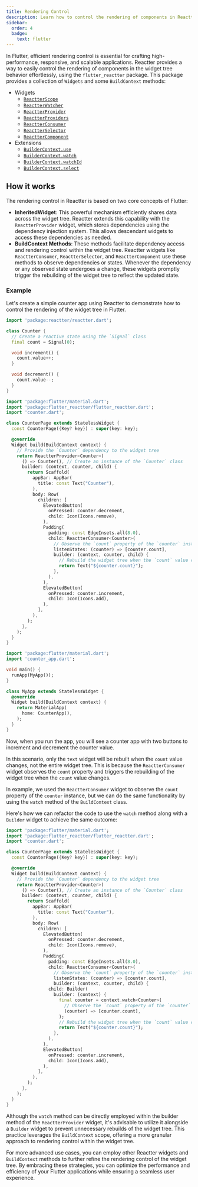 ```yaml
---
title: Rendering Control
description: Learn how to control the rendering of components in Reactter.
sidebar:
  order: 4
  badge:
    text: flutter
---
```



In Flutter, efficient rendering control is essential for crafting high-performance, responsive, and scalable applications.
Reactter provides a way to easily control the rendering of components in the widget tree behavior effortlessly, using the `flutter_reactter` package.
This package provides a collection of `Widgets` and some `BuildContext` methods:

- Widgets
  - [`ReactterScope`](/reactter/widgets/reactter_scope)
  - [`ReactterWatcher`](/reactter/widgets/reactter_watcher)
  - [`ReactterProvider`](/reactter/widgets/reactter_provider)
  - [`ReactterProviders`](/reactter/widgets/reactter_providers)
  - [`ReactterConsumer`](/reactter/widgets/reactter_consumer)
  - [`ReactterSelector`](/reactter/widgets/reactter_selector)
  - [`ReactterComponent`](/reactter/widgets/reactter_component)
- Extensions
  - [`BuilderContext.use`](/reactter/extensions/builder_context_use)
  - [`BuilderContext.watch`](/reactter/extensions/builder_context_watch)
  - [`BuilderContext.watchId`](/reactter/extensions/builder_context_watch_id)
  - [`BuilderContext.select`](/reactter/extensions/builder_context_select)

## How it works

The rendering control in Reactter is based on two core concepts of Flutter:

- **InheritedWidget**: This powerful mechanism efficiently shares data across the widget tree.
Reactter extends this capability with the `ReactterProvider` widget, which stores dependencies using the dependency injection system.
This allows descendant widgets to access these dependencies as needed.
- **BuildContext Methods**: These methods facilitate dependency access and rendering control within the widget tree.
Reactter widgets like `ReactterConsumer`, `ReactterSelector`, and `ReactterComponent` use these methods to observe dependencies or states.
Whenever the dependency or any observed state undergoes a change, these widgets promptly trigger the rebuilding of the widget tree to reflect the updated state.

### Example

Let's create a simple counter app using Reactter to demonstrate how to control the rendering of the widget tree in Flutter.

```dart title="counter.dart" "count"
import 'package:reactter/reactter.dart';

class Counter {
  // Create a reactive state using the `Signal` class
  final count = Signal(0);

  void increment() {
    count.value++;
  }

  void decrement() {
    count.value--;
  }
}
```

```dart title="counter_app.dart" /Counter(?!\u0060)(?!Page)/ "Counter()" /counter(?!\\.dart)/ "counter.increment" "counter.decrement" "counter.count" "ReactterProvider" "ReactterConsumer"
import 'package:flutter/material.dart';
import 'package:flutter_reactter/flutter_reactter.dart';
import 'counter.dart';

class CounterPage extends StatelessWidget {
  const CounterPage({Key? key}) : super(key: key);

  @override
  Widget build(BuildContext context) {
    // Provide the `Counter` dependency to the widget tree
    return ReactterProvider<Counter>(
      () => Counter(), // Create an instance of the `Counter` class
      builder: (context, counter, child) {
        return Scaffold(
          appBar: AppBar(
            title: const Text("Counter"),
          ),
          body: Row(
            children: [
              ElevatedButton(
                onPressed: counter.decrement,
                child: Icon(Icons.remove),
              ),
              Padding(
                padding: const EdgeInsets.all(8.0),
                child: ReactterConsumer<Counter>(
                  // Observe the `count` property of the `counter` instance
                  listenStates: (counter) => [counter.count],
                  builder: (context, counter, child) {
                    // Rebuild the widget tree when the `count` value changes
                    return Text("${counter.count}");
                  },
                ),
              ),
              ElevatedButton(
                onPressed: counter.increment,
                child: Icon(Icons.add),
              ),
            ],
          ),
        );
      },
    );
  }
}
```

```dart title="main.dart" collapse={1-100}
import 'package:flutter/material.dart';
import 'counter_app.dart';

void main() {
  runApp(MyApp());
}

class MyApp extends StatelessWidget {
  @override
  Widget build(BuildContext context) {
    return MaterialApp(
      home: CounterApp(),
    );
  }
}
```

Now, when you run the app, you will see a counter app with two buttons to increment and decrement the counter value.

In this scenario, only the `text` widget will be rebuilt when the `count` value changes, not the entire widget tree.
This is because the `ReactterConsumer` widget observes the `count` property and triggers the rebuilding of the widget tree when the `count` value changes.

In example, we used the `ReactterConsumer` widget to observe the `count` property of the `counter` instance,
but we can do the same functionality by using the `watch` method of the `BuildContext` class.

Here's how we can refactor the code to use the `watch` method along with a `Builder` widget to achieve the same outcome:

```dart title="counter_app.dart" collapse={1-25, 40-51} del={26-29} ins={30-35} /Counter(?!\u0060)(?!Page)/ /counter(?!\\.dart)/ "counter.increment" "counter.decrement" "counter.count" "ReactterProvider" "ReactterConsumer" "context.watch"
import 'package:flutter/material.dart';
import 'package:flutter_reactter/flutter_reactter.dart';
import 'counter.dart';

class CounterPage extends StatelessWidget {
  const CounterPage({Key? key}) : super(key: key);

  @override
  Widget build(BuildContext context) {
    // Provide the `Counter` dependency to the widget tree
    return ReactterProvider<Counter>(
      () => Counter(), // Create an instance of the `Counter` class
      builder: (context, counter, child) {
        return Scaffold(
          appBar: AppBar(
            title: const Text("Counter"),
          ),
          body: Row(
            children: [
              ElevatedButton(
                onPressed: counter.decrement,
                child: Icon(Icons.remove),
              ),
              Padding(
                padding: const EdgeInsets.all(8.0),
                child: ReactterConsumer<Counter>(
                  // Observe the `count` property of the `counter` instance
                  listenStates: (counter) => [counter.count],
                  builder: (context, counter, child) {
                child: Builder(
                  builder: (context) {
                    final counter = context.watch<Counter>(
                      // Observe the `count` property of the `counter` instance
                      (counter) => [counter.count],
                    );
                    // Rebuild the widget tree when the `count` value changes
                    return Text("${counter.count}");
                  },
                ),
              ),
              ElevatedButton(
                onPressed: counter.increment,
                child: Icon(Icons.add),
              ),
            ],
          ),
        );
      },
    );
  }
}
```

Although the `watch` method can be directly employed within the builder method of the `ReactterProvider` widget,
it's advisable to utilize it alongside a `Builder` widget to prevent unnecessary rebuilds of the widget tree.
This practice leverages the `BuildContext` scope, offering a more granular approach to rendering control within the widget tree.

For more advanced use cases, you can employ other Reactter widgets and `BuildContext` methods to further refine the rendering control of the widget tree.
By embracing these strategies, you can optimize the performance and efficiency of your Flutter applications while ensuring a seamless user experience.
